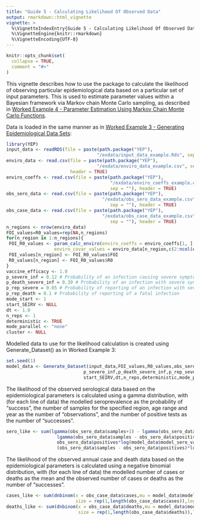 ```yaml
---
title: "Guide 5 - Calculating Likelihood Of Observed Data"
output: rmarkdown::html_vignette
vignette: >
  %\VignetteIndexEntry{Guide 5 - Calculating Likelihood Of Observed Data}
  %\VignetteEngine{knitr::rmarkdown}
  %\VignetteEncoding{UTF-8}
---
```


```r
knitr::opts_chunk$set(
  collapse = TRUE,
  comment = "#>"
)
```

This vignette describes how to use the package to calculate the likelihood of observing particular epidemiological data based on a particular set of input parameters. This is used to estimate parameter values within a Bayesian framework via Markov chain Monte Carlo sampling, as described in [Worked Example 4 - Parameter Estimation Using Markov Chain Monte Carlo Functions](https://mrc-ide.github.io/YEP/articles/BWorkedExampleDMCMC.html).

Data is loaded in the same manner as in [Worked Example 3 - Generating Epidemiological Data Sets](https://mrc-ide.github.io/YEP/articles/BWorkedExampleCDataGenerate.html):

```r
library(YEP)
input_data <- readRDS(file = paste(path.package("YEP"), 
                                  "/exdata/input_data_example.Rds", sep = ""))
enviro_data <- read.csv(file = paste(path.package("YEP"), 
                                  "/exdata/enviro_data_example.csv", sep = ""),
                        header = TRUE)
enviro_coeffs <- read.csv(file = paste(path.package("YEP"), 
                                       "/exdata/enviro_coeffs_example.csv",
                                       sep = ""), header = TRUE)
obs_sero_data <- read.csv(file = paste(path.package("YEP"), 
                                    "/exdata/obs_sero_data_example.csv",
                                       sep = ""), header = TRUE)
obs_case_data <- read.csv(file = paste(path.package("YEP"), 
                                    "/exdata/obs_case_data_example.csv",
                                       sep = ""), header = TRUE) 
n_regions <- nrow(enviro_data)
FOI_values=R0_values=rep(NA,n_regions)
for(n_region in 1:n_regions){
 FOI_R0_values <- param_calc_enviro(enviro_coeffs = enviro_coeffs[1, ], 
                  enviro_covar_values = enviro_data[n_region,c(2:ncol(enviro_data))])
 FOI_values[n_region] <- FOI_R0_values$FOI
 R0_values[n_region] <- FOI_R0_values$R0
}
vaccine_efficacy <- 1.0 
p_severe_inf = 0.12 # Probability of an infection causing severe symptoms
p_death_severe_inf = 0.39 # Probability of an infection with severe symptoms causing death
p_rep_severe = 0.05 # Probability of reporting of an infection with severe (non-fatal) symptoms
p_rep_death = 0.1 # Probability of reporting of a fatal infection
mode_start <- 1     
start_SEIRV <- NULL       
dt <- 1.0            
n_reps <- 1    
deterministic <- TRUE
mode_parallel <- "none"
cluster <- NULL
```

Modelled data to use for the likelihood calculation is created using Generate_Dataset() as in Worked Example 3:

```r
set.seed(1)
model_data <- Generate_Dataset(input_data,FOI_values,R0_values,obs_sero_data,obs_case_data,vaccine_efficacy,
                             p_severe_inf,p_death_severe_inf,p_rep_severe,p_rep_death,mode_start,
                             start_SEIRV,dt,n_reps,deterministic,mode_parallel,cluster=NULL)
```

The likelihood of the observed serological data based on the epidemiological parameters is calculated using a gamma distribution, with (for each line of data) the modelled seroprevalence as the probability of "success", the number of samples for the specified region, age range and year as the number of "observations", and the number of positive tests as the number of "successes".

```r
sero_like <- sum(lgamma(obs_sero_data$samples+1) - lgamma(obs_sero_data$positives+1) - 
                   lgamma(obs_sero_data$samples - obs_sero_data$positives + 1) + 
                   obs_sero_data$positives*log(model_data$model_sero_values) + 
                   (obs_sero_data$samples - obs_sero_data$positives)*log(1.0 - model_data$model_sero_values))
```

The likelihood of the observed annual case and death data based on the epidemiological parameters is calculated using a negative binomial distribution, with (for each line of data) the modelled number of cases or deaths as the mean and the observed number of cases or deaths as the number of "successes".

```r
cases_like <- sum(dnbinom(x = obs_case_data$cases,mu = model_data$model_case_values,
                          size = rep(1,length(obs_case_data$cases)),log = TRUE))
deaths_like <- sum(dnbinom(x = obs_case_data$deaths,mu = model_data$model_death_values,
                           size = rep(1,length(obs_case_data$deaths)),log = TRUE))
```
